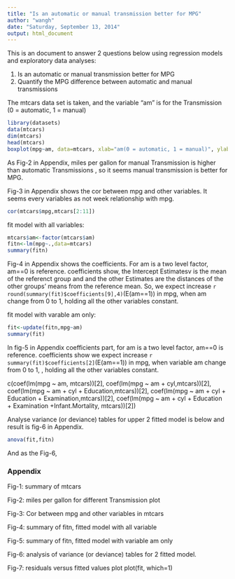 ```yaml
---
title: "Is an automatic or manual transmission better for MPG"
author: "wangh"
date: "Saturday, September 13, 2014"
output: html_document
---
```


This is an document to answer 2 questions below using regression models and exploratory data analyses: 

1. Is an automatic or manual transmission better for MPG
2. Quantify the MPG difference between automatic and manual transmissions

The mtcars data set is taken, and the variable "am" is for the Transmission (0 = automatic, 1 = manual)
```r
library(datasets)
data(mtcars)
dim(mtcars)
head(mtcars)
boxplot(mpg~am, data=mtcars, xlab="am(0 = automatic, 1 = manual)", ylab="mpg(Miles/(US) gallon")
```
As Fig-2 in Appendix, miles per gallon for manual Transmission is higher than automatic Transmissions
, so it seems manual transmission is better for MPG.

Fig-3 in Appendix shows the cor between mpg and other variables. It seems every variables as not week relationship with mpg.
```r
cor(mtcars$mpg,mtcars[2:11])
```

fit model with all variables:
```r
mtcars$am<-factor(mtcars$am)
fitn<-lm(mpg~.,data=mtcars)
summary(fitn)
```
Fig-4 in Appendix shows the coefficients. For am is a two level factor, am==0 is reference. coefficients show, the Intercept Estimatesv is the mean of the referenct group and and the other Estimates are the distances of the other groups' means from the reference mean. So, we expect increase `r round(summary(fit)$coefficients[9],4)`(E(am==1)) in mpg, when am change from 0 to 1, holding all the other variables constant.

fit model with varable am only:
```r
fit<-update(fitn,mpg~am)
summary(fit)
```
In fig-5 in Appendix coefficients part, for am is a two level factor, am==0 is reference. coefficients show we expect increase `r summary(fit)$coefficients[2]`(E(am==1)) in mpg, when variable am change from 0 to 1, , holding all the other variables constant.

c(coef(lm(mpg ~ am, mtcars))[2], 
  coef(lm(mpg ~ am + cyl,mtcars))[2],
  coef(lm(mpg ~ am + cyl + Education,mtcars))[2],
  coef(lm(mpg ~ am + cyl + Education + Examination,mtcars))[2],
  coef(lm(mpg ~ am + cyl + Education + Examination +Infant.Mortality, mtcars))[2])


Analyse variance (or deviance) tables for upper 2 fitted model is below and result is fig-6 in Appendix.
```r
anova(fit,fitn)
```
And as the Fig-6,  

### Appendix 
Fig-1: summary of mtcars

Fig-2: miles per gallon for different Transmission plot

Fig-3: Cor between mpg and other variables in mtcars

Fig-4: summary of fitn, fitted model with all variable

Fig-5: summary of fitn, fitted model with variable am only

Fig-6: analysis of variance (or deviance) tables for 2 fitted model.

Fig-7: residuals versus fitted values plot 
plot(fit, which=1)
